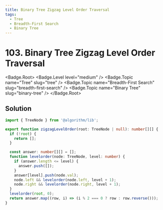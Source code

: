 ```yaml
---
title: Binary Tree Zigzag Level Order Traversal
tags:
  - Tree
  - Breadth-First Search
  - Binary Tree
---
```


# 103. Binary Tree Zigzag Level Order Traversal

<Badge.Root>
  <Badge.Level level="medium" />
  <Badge.Topic name="Tree" slug="tree" />
  <Badge.Topic name="Breadth-First Search" slug="breadth-first-search" />
  <Badge.Topic name="Binary Tree" slug="binary-tree" />
</Badge.Root>

## Solution

```typescript filename="solution.ts" copy
import { TreeNode } from '@algorithm/lib';

export function zigzagLevelOrder(root: TreeNode | null): number[][] {
  if (!root) {
    return [];
  }

  const answer: number[][] = [];
  function levelorder(node: TreeNode, level: number) {
    if (answer.length <= level) {
      answer.push([]);
    }
    answer[level].push(node.val);
    node.left && levelorder(node.left, level + 1);
    node.right && levelorder(node.right, level + 1);
  }
  levelorder(root, 0);
  return answer.map((row, i) => (i % 2 === 0 ? row : row.reverse()));
}
```

<ProblemLink
  codingSite="leetcode"
  href="https://leetcode.com/problems/binary-tree-zigzag-level-order-traversal"
  title="Binary Tree Zigzag Level Order Traversal"
/>
